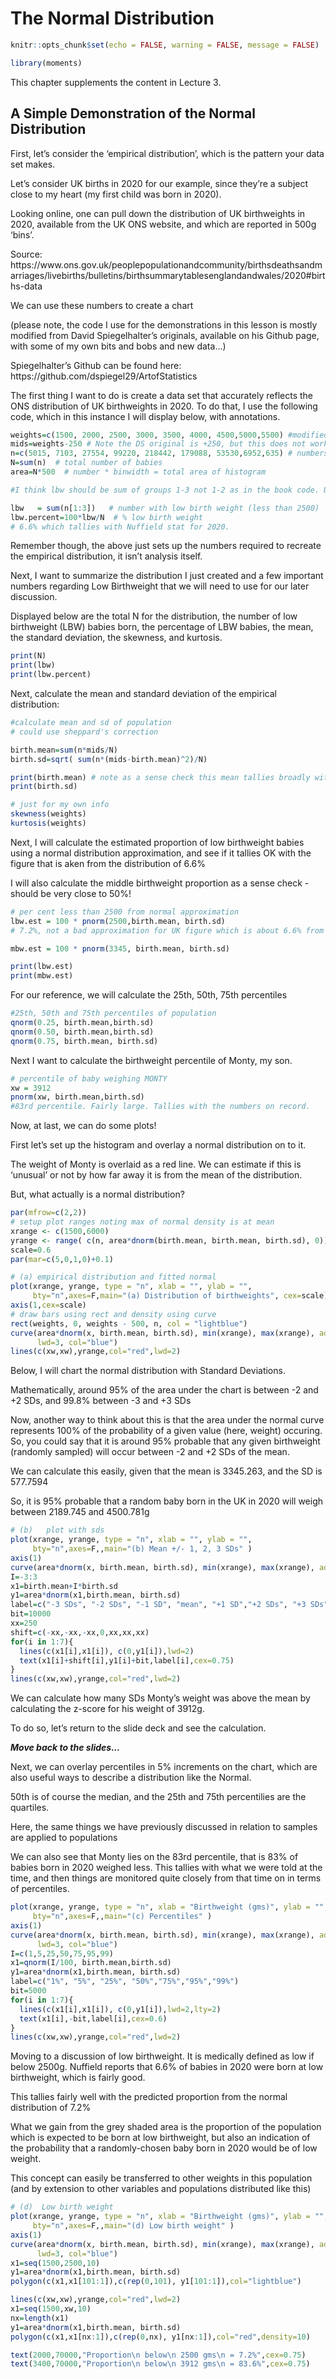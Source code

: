 # The Normal Distribution {#norm_dist}

```r
knitr::opts_chunk$set(echo = FALSE, warning = FALSE, message = FALSE)
```


```r
library(moments)
```

This chapter supplements the content in Lecture 3.

## A Simple Demonstration of the Normal Distribution

First, let's consider the 'empirical distribution', which is the pattern your data set makes.

Let's consider UK births in 2020 for our example, since they're a subject close to my heart (my first child was born in 2020).

Looking online, one can pull down the distribution of UK birthweights in 2020, available from the UK ONS website, and which are reported in 500g 'bins'.

Source: https://www.ons.gov.uk/peoplepopulationandcommunity/birthsdeathsandmarriages/livebirths/bulletins/birthsummarytablesenglandandwales/2020#births-data

We can use these numbers to create a chart

(please note, the code I use for the demonstrations in this lesson is mostly modified from David Spiegelhalter's originals, available on his Github page, with some of my own bits and bobs and new data...)

Spiegelhalter's Github can be found here: https://github.com/dspiegel29/ArtofStatistics

The first thing I want to do is create a data set that accurately reflects the ONS distribution of UK birthweights in 2020. To do that, I use the following code, which in this instance I will display below, with annotations.


```r
weights=c(1500, 2000, 2500, 3000, 3500, 4000, 4500,5000,5500) #modified categories from 2020 UK Data
mids=weights-250 # Note the DS original is +250, but this does not work for UK data as the numbered is the UPPER bound of the weight category in the ONS stats. So the babies in the '2000' bin weigh 1500-1999, so the midpoint is 1750, not 2250
n=c(5015, 7103, 27554, 99220, 218442, 179088, 53530,6952,635) # numbers in each bin, UK2020
N=sum(n)  # total number of babies
area=N*500  # number * binwidth = total area of histogram

#I think lbw should be sum of groups 1-3 not 1-2 as in the book code. Using 1-3 gives a result for the UK of 6.6% which tallies with the official stat given that I remove the 'no recorded weight' and 'implausible' categories'. I imagine that the DS book data has categories which may be the lower bound not the upper as in the UK data table.

lbw   = sum(n[1:3])   # number with low birth weight (less than 2500)
lbw.percent=100*lbw/N  # % low birth weight
# 6.6% which tallies with Nuffield stat for 2020.

```

Remember though, the above just sets up the numbers required to recreate the empirical distribution, it isn't analysis itself.

Next, I want to summarize the distribution I just created and a few important numbers regarding Low Birthweight that we will need to use for our later discussion.

Displayed below are the total N for the distribution, the number of low birthweight (LBW) babies born, the percentage of LBW babies, the mean, the standard deviation, the skewness, and kurtosis.

```r
print(N)
print(lbw)
print(lbw.percent)
```

Next, calculate the mean and standard deviation of the empirical distribution:

```r
#calculate mean and sd of population
# could use sheppard's correction

birth.mean=sum(n*mids/N)
birth.sd=sqrt( sum(n*(mids-birth.mean)^2)/N)
```

```r
print(birth.mean) # note as a sense check this mean tallies broadly with that reported in the media around that time which is around 7lb 8oz - 3401g. Slight neg skew expected here I guess due to the mids calculation.
print(birth.sd)
```

```r
# just for my own info
skewness(weights)
kurtosis(weights)
```

Next, I will calculate the estimated proportion of low birthweight babies using a normal distribution approximation, and see if it tallies OK with the figure that is aken from the distribution of 6.6%

I will also calculate the middle birthweight proportion as a sense check - should be very close to 50%!

```r

# per cent less than 2500 from normal approximation
lbw.est = 100 * pnorm(2500,birth.mean, birth.sd)
# 7.2%, not a bad approximation for UK figure which is about 6.6% from nuffield

mbw.est = 100 * pnorm(3345, birth.mean, birth.sd)

```

```r
print(lbw.est)
print(mbw.est)
```

For our reference, we will calculate the 25th, 50th, 75th percentiles

```r

#25th, 50th and 75th percentiles of population
qnorm(0.25, birth.mean,birth.sd)
qnorm(0.50, birth.mean,birth.sd)
qnorm(0.75, birth.mean, birth.sd)
```

Next I want to calculate the birthweight percentile of Monty, my son.

```r
# percentile of baby weighing MONTY
xw = 3912
pnorm(xw, birth.mean,birth.sd)
#83rd percentile. Fairly large. Tallies with the numbers on record.
```

Now, at last, we can do some plots!

First let's set up the histogram and overlay a normal distribution on to it.

The weight of Monty is overlaid as a red line. We can estimate if this is 'unusual' or not by how far away it is from the mean of the distribution.

But, what actually is a normal distribution?

```r
par(mfrow=c(2,2))
# setup plot ranges noting max of normal density is at mean
xrange <- c(1500,6000)
yrange <- range( c(n, area*dnorm(birth.mean, birth.mean, birth.sd), 0))
scale=0.6
par(mar=c(5,0,1,0)+0.1)

# (a) empirical distribution and fitted normal
plot(xrange, yrange, type = "n", xlab = "", ylab = "",
     bty="n",axes=F,main="(a) Distribution of birthweights", cex=scale)
axis(1,cex=scale) 
# draw bars using rect and density using curve
rect(weights, 0, weights - 500, n, col = "lightblue")
curve(area*dnorm(x, birth.mean, birth.sd), min(xrange), max(xrange), add = TRUE, 
      lwd=3, col="blue")
lines(c(xw,xw),yrange,col="red",lwd=2)
```

Below, I will chart the normal distribution with Standard Deviations.

Mathematically, around 95% of the area under the chart is between -2 and +2 SDs, and 99.8% between -3 and +3 SDs

Now, another way to think about this is that the area under the normal curve represents 100% of the probability of a given value (here, weight) occuring. So, you could say that it is around 95% probable that any given birthweight (randomly sampled) will occur between -2 and +2 SDs of the mean.

We can calculate this easily, given that the mean is 3345.263, and the SD is 577.7594

So, it is 95% probable that a random baby born in the UK in 2020 will weigh between 2189.745 and 4500.781g

```r
# (b)   plot with sds  
plot(xrange, yrange, type = "n", xlab = "", ylab = "",
     bty="n",axes=F,,main="(b) Mean +/- 1, 2, 3 SDs" )
axis(1)
curve(area*dnorm(x, birth.mean, birth.sd), min(xrange), max(xrange), add = TRUE, lwd=3, col="blue")
I=-3:3
x1=birth.mean+I*birth.sd
y1=area*dnorm(x1,birth.mean, birth.sd)
label=c("-3 SDs", "-2 SDs", "-1 SD", "mean", "+1 SD","+2 SDs", "+3 SDs")
bit=10000
xx=250
shift=c(-xx,-xx,-xx,0,xx,xx,xx)
for(i in 1:7){
  lines(c(x1[i],x1[i]), c(0,y1[i]),lwd=2)
  text(x1[i]+shift[i],y1[i]+bit,label[i],cex=0.75)
}
lines(c(xw,xw),yrange,col="red",lwd=2)
```

We can calculate how many SDs Monty's weight was above the mean by calculating the z-score for his weight of 3912g.

To do so, let's return to the slide deck and see the calculation.

***Move back to the slides...***

Next, we can overlay percentiles in 5% increments on the chart, which are also useful ways to describe a distribution like the Normal.

50th is of course the median, and the 25th and 75th percentilies are the quartiles.

Here, the same things we have previously discussed in relation to samples are applied to populations

We can also see that Monty lies on the 83rd percentile, that is 83% of babies born in 2020 weighed less. This tallies with what we were told at the time, and then things are monitored quite closely from that time on in terms of percentiles.

```r
plot(xrange, yrange, type = "n", xlab = "Birthweight (gms)", ylab = "",
     bty="n",axes=F,,main="(c) Percentiles" )
axis(1)
curve(area*dnorm(x, birth.mean, birth.sd), min(xrange), max(xrange), add = TRUE,
      lwd=3, col="blue")
I=c(1,5,25,50,75,95,99)
x1=qnorm(I/100, birth.mean,birth.sd)
y1=area*dnorm(x1,birth.mean, birth.sd)
label=c("1%", "5%", "25%", "50%","75%","95%","99%")
bit=5000
for(i in 1:7){
  lines(c(x1[i],x1[i]), c(0,y1[i]),lwd=2,lty=2)
  text(x1[i],-bit,label[i],cex=0.6)
}
lines(c(xw,xw),yrange,col="red",lwd=2)

```

Moving to a discussion of low birthweight. It is medically defined as low if below 2500g. Nuffield reports that 6.6% of babies in 2020 were born at low birthweight, which is fairly good.

This tallies fairly well with the predicted proportion from the normal distribution of 7.2%

What we gain from the grey shaded area is the proportion of the population which is expected to be born at low birthweight, but also an indication of the probability that a randomly-chosen baby born in 2020 would be of low weight.

This concept can easily be transferred to other weights in this population (and by extension to other variables and populations distributed like this)

```r
# (d)  Low birth weight  
plot(xrange, yrange, type = "n", xlab = "Birthweight (gms)", ylab = "",
     bty="n",axes=F,,main="(d) Low birth weight" )
axis(1)
curve(area*dnorm(x, birth.mean, birth.sd), min(xrange), max(xrange), add = TRUE,
      lwd=3, col="blue")
x1=seq(1500,2500,10)
y1=area*dnorm(x1,birth.mean, birth.sd)
polygon(c(x1,x1[101:1]),c(rep(0,101), y1[101:1]),col="lightblue")

lines(c(xw,xw),yrange,col="red",lwd=2)
x1=seq(1500,xw,10)
nx=length(x1)
y1=area*dnorm(x1,birth.mean, birth.sd)
polygon(c(x1,x1[nx:1]),c(rep(0,nx), y1[nx:1]),col="red",density=10)

text(2000,70000,"Proportion\n below\n 2500 gms\n = 7.2%",cex=0.75)
text(3400,70000,"Proportion\n below\n 3912 gms\n = 83.6%",cex=0.75)
```
